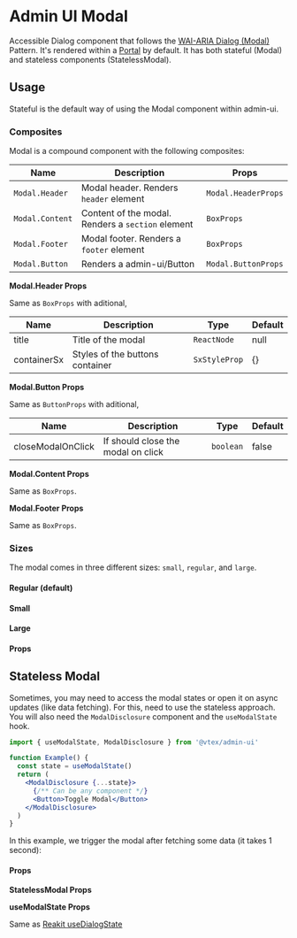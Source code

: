 
<Meta title="design-system/components/Modal" />

# Admin UI Modal

Accessible Dialog component that follows the [WAI-ARIA Dialog
(Modal)](https://www.w3.org/TR/wai-aria-practices/#dialog_modal) Pattern. It's
rendered within a [Portal](https://reactjs.org/docs/portals.html) by default.
It has both stateful (Modal) and stateless components (StatelessModal).

## Usage

Stateful is the default way of using the Modal component within admin-ui.

<Canvas>
  <Story id="beta-modal--stateful" />
</Canvas>

### Composites

Modal is a compound component with the following composites:

| Name            | Description                                       | Props               |
| --------------- | ------------------------------------------------- | ------------------- |
| `Modal.Header`  | Modal header. Renders `header` element            | `Modal.HeaderProps` |
| `Modal.Content` | Content of the modal. Renders a `section` element | `BoxProps`          |
| `Modal.Footer`  | Modal footer. Renders a `footer` element          | `BoxProps`          |
| `Modal.Button`  | Renders a admin-ui/Button                         | `Modal.ButtonProps` |

**Modal.Header Props**

Same as `BoxProps` with aditional,

| Name        | Description                     | Type          | Default |
| ----------- | ------------------------------- | ------------- | ------- |
| title       | Title of the modal              | `ReactNode`   | null    |
| containerSx | Styles of the buttons container | `SxStyleProp` | {}      |

**Modal.Button Props**

Same as `ButtonProps` with aditional,

| Name              | Description                        | Type      | Default |
| ----------------- | ---------------------------------- | --------- | ------- |
| closeModalOnClick | If should close the modal on click | `boolean` | false   |

**Modal.Content Props**

Same as `BoxProps`.

**Modal.Footer Props**

Same as `BoxProps`.

### Sizes

The modal comes in three different sizes: `small`, `regular`, and `large`.

#### Regular (default)

<Canvas>
  <Story id="beta-modal--regular-modal" />
</Canvas>

#### Small

<Canvas>
  <Story id="beta-modal--small-modal" />
</Canvas>

#### Large

<Canvas>
  <Story id="beta-modal--large-modal" />
</Canvas>

#### Props

<Props of={Modal} />

## Stateless Modal

Sometimes, you may need to access the modal states or open it on async updates (like data fetching). For this, need to use the stateless approach.
You will also need the `ModalDisclosure` component and the `useModalState` hook.

```jsx
import { useModalState, ModalDisclosure } from '@vtex/admin-ui'

function Example() {
  const state = useModalState()
  return (
    <ModalDisclosure {...state}>
      {/** Can be any component */}
      <Button>Toggle Modal</Button>
    </ModalDisclosure>
  )
}
```

<Canvas>
  <Story id="beta-modal--stateless" />
</Canvas>

In this example, we trigger the modal after fetching some data (it takes 1 second):

<Canvas>
  <Story id="beta-modal--programmatically" />
</Canvas>

#### Props

**StatelessModal Props**

<Props of={StatelessModal} />

**useModalState Props**

Same as [Reakit useDialogState](https://reakit.io/docs/dialog/#usedialogstate)
